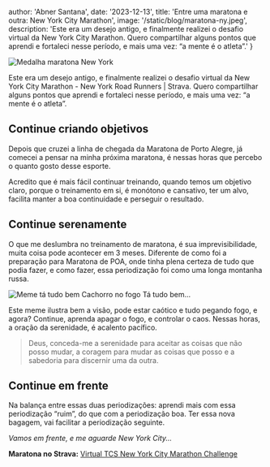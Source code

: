 
  author: 'Abner Santana',
  date: '2023-12-13',
  title: 'Entre uma maratona e outra: New York City Marathon',
  image: '/static/blog/maratona-ny.jpeg',
  description:
  'Este era um desejo antigo, e finalmente realizei o desafio virtual da New York City Marathon. Quero compartilhar alguns pontos que aprendi e fortaleci nesse período, e mais uma vez: “a mente é o atleta”.'
}


<Image src={ny} alt="Medalha maratona New York" />

Este era um desejo antigo, e finalmente realizei o desafio virtual da New York City Marathon - New York Road Runners | Strava. Quero compartilhar alguns pontos que aprendi e fortaleci nesse período, e mais uma vez: “a mente é o atleta”.

## Continue criando objetivos

Depois que cruzei a linha de chegada da Maratona de Porto Alegre, já comecei a pensar na minha próxima maratona, é nessas horas que percebo o quanto gosto desse esporte.

Acredito que é mais fácil continuar treinando, quando temos um objetivo claro, porque o treinamento em si, é monótono e cansativo, ter um alvo, facilita manter a boa continuidade e perseguir o resultado.

## Continue serenamente

O que me deslumbra no treinamento de maratona, é sua imprevisibilidade, muita coisa pode acontecer em 3 meses. Diferente de como foi a preparação para Maratona de POA, onde tinha plena certeza de tudo que podia fazer, e como fazer, essa periodização foi como uma longa montanha russa.

<Image src={dog} alt="Meme tá tudo bem Cachorro no fogo" />
Tá tudo bem...

Este meme ilustra bem a visão, pode estar caótico e tudo pegando fogo, e agora? Continue, aprenda apagar o fogo, e controlar o caos. Nessas horas, a oração da serenidade, é acalento pacífico.

>Deus, conceda-me a serenidade para aceitar as coisas que não posso mudar, a coragem para mudar as coisas que posso e a sabedoria para discernir uma da outra. 

## Continue em frente

Na balança entre essas duas periodizações: aprendi mais com essa periodização “ruim”, do que com a periodização boa. Ter essa nova bagagem, vai facilitar a periodização seguinte.

*Vamos em frente, e me aguarde New York City...*

**Maratona no Strava:** [Virtual TCS New York City Marathon Challenge](https://www.strava.com/activities/10158521859)
